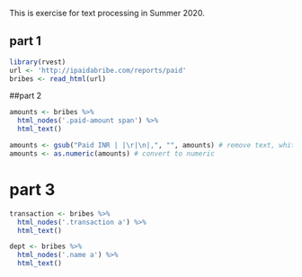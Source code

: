 This is exercise for text processing in Summer 2020.

## part 1
```r
library(rvest)
url <- 'http://ipaidabribe.com/reports/paid'
bribes <- read_html(url)
```

##part 2
```r
amounts <- bribes %>%
  html_nodes('.paid-amount span') %>%
  html_text()

amounts <- gsub("Paid INR | |\r|\n|,", "", amounts) # remove text, white space, and commas
amounts <- as.numeric(amounts) # convert to numeric
```

# part 3
```r
transaction <- bribes %>%
  html_nodes('.transaction a') %>%
  html_text()

dept <- bribes %>%
  html_nodes('.name a') %>%
  html_text()
```
